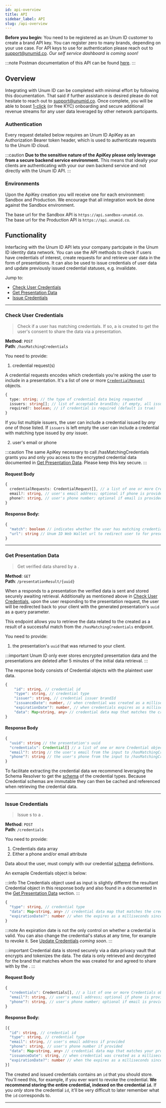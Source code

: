 ```yaml
---
id: api-overview
title: API
sidebar_label: API
slug: /api-overview
---
```



**Before you begin:** You need to be registered as an Unum ID customer to create a brand API key. You can register zero to many brands, depending on your use case. For API keys to use for authentication please reach out to support@unumid.co. _Our self service dashboard is coming soon!_

:::note
Postman documentation of this API can be found [here](https://docs.api.unumid.co/).
:::

## Overview
Integrating with Unum ID can be completed with minimal effort by following this documentation. That said if further assistance is desired please do not hesitate to reach out to support@unumid.co. Once complete, you will be able to boast [1-click](https://www.unumid.co/1-click) (or free KYC) onboarding and secure additional revenue streams for any user data leveraged by other network partcipants.

### Authentication
Every request detailed below requires an Unum ID ApiKey as an Authorization Bearer token header, which is used to authenticate requests to the Unum ID cloud.

:::caution
**Due to the sensitive nature of the ApiKey please only leverage from a secure backend service environment.** This means that ideally your clients are authenticating with your our own backend service and not directly with the Unum ID API.
:::

### Environments
Upon the ApiKey creation you will receive one for each environment: Sandbox and Production. We encourage that all integration work be done against the Sandbox environment. 

The base url for the Sandbox API is `https://api.sandbox-unumid.co`.<br/>
The base url for the Production API is `https://api.unumid.co`.

## Functionality
Interfacing with the Unum ID API lets your company partcipate in the Unum ID identity data network. You can use the API methods to check if users have credentials of interest, create <Tip type="request">requests</Tip> for and retrieve user data in the form of <Tip type="presentation">presentations</Tip>. It can also be used to issue <Tip type="credential">credentials</Tip> of user data and update previously issued credential statuses, e.g. invalidate.

Jump to:
- [Check User Credentials](#check-user-credentials)
- [Get Presentation Data](#get-presentation-data)
- [Issue Credentials](#issue-credentials)

---

### Check User Credentials
> Check if a user has matching <Tip type="credential">credentials</Tip>. If so, a <Tip type="request"/> is created to get the user's consent to share the data via a <Tip type="presentation">presentation</Tip>.

**Method**: `POST` <br />
**Path**: `/hasMatchingCredentials`

You need to provide:

1. credential request(s)

A credential requests encodes which <Tip type="credential">credentials</Tip> you're asking the user to include in a presentation. It's a list of one or more [`CredentialRequest`](https://docs.unumid.co/types/interfaces/credentialrequest.html) objects.

```typescript title="CredentialRequest"
{
  type: string; // the type of credential data being requested
  issuers: string[]; // list of acceptable brandIds; if empty, all issuer brands are valid
  required?: boolean; // if credential is required (default is true)
}
```

If you list multiple <Tip type="issuer">issuers</Tip>, the user can include a credential issued by *any one* of those listed. If `issuers` is left empty the user can include a credential with matching type issued by *any* issuer.

2. user's email or phone

:::caution
The same ApiKey necessary to call /hasMatchingCredentials grants you and only you access to the encrypted credential data documented in [Get Presentation Data](#get-presentation-data). Please keep this key secure.
:::

#### Request Body
```typescript
{
  credentialRequests: CredentialRequest[], // a list of one or more CredentialRequest objects. Encodes which credentials should be included in presentation that responds to PresentationRequest.
  email?: string, // user's email address; optional if phone is provided
  phone?: string, // user's phone number; optional if email is provided
}
```

#### Response Body:
```typescript title="HasMatchingCredentials"
{
  "match": boolean // indicates whether the user has matching credentials
  "url": string // Unum ID Web Wallet url to redirect user to for presentation request handling. It will redirect back to your client. Only present if match is true. 
}
```

---

### Get Presentation Data
> Get verified <Tip type="presentation"/> data shared by a <Tip type="subject"/>.

**Method**: `GET` <br />
**Path**: `/presentationResult/{uuid}`

When a <Tip type="user"/> responds to a presentation <Tip type="request"/> the verified data is sent and stored securely awaiting retrieval. Additionally as mentioned above in [Check User Credentials](#check-user-credentials), upon the user responding to the presentation request, the user will be redirected back to your client with the generated presentation's `uuid` as a query parameter.

This endpoint allows you to retrieve the <Tip type="presentation"/> data related to the <Tip type="request"/> created as a result of a successful match from the `/hasMatchingCredentials` endpoint.

You need to provide:

1. the presentation's `uuid` that was returned to your client.

:::important
Unum ID only ever stores encrypted presentation data and the presentations are deleted after 5 minutes of the initial data retrieval.
:::


The response body consists of Credential objects with the plaintext user data.
```typescript title="Credential"
{
    "id": string, // credential id
    "type": string, // credential type
    "issuer": string, // credential issuer brandId
    "issuanceDate": number, // when credential was created as a milliseconds since epoch unix timestamp
    "expirationDate"?: number, // when credentials expires as a milliseconds since epoch unix timestamp
    "data": Map<string, any> // credential data map that matches the credential type's JSON Schema definition
}
```

#### Response Body
```typescript title="Presentation"
{
  "uuid": string // the presentation's uuid
  "credentials": Credential[] // a list of one or more Credential objects
  "email"?: string // the user's email from the input to /hasMatchingCredentials; only present if email was provided
  "phone"?: string // the user's phone from the input to /hasMatchingCredentials; only present if phone was provided
}
```

To facilitate extracting the credential data we recommend leveraging the Schema Resolver to get the [schema](/schema) of the credential types. Because Credential schemas are immutable they can then be cached and referenced when retrieving the credential data.

---

### Issue Credentials
> Issue <Tip type="credential"/>s to a <Tip type="user"/>.

**Method**: `POST` <br />
**Path**: `/credentials`

You need to provide:

1. Credentials data array
2. Either a phone and/or email attribute

Data about the user, must comply with our credential [schema](/schema) definitions.

An exmaple Credentials object is below:

:::info
The Credentials object used as input is slightly different the resultant Credential object in this response body and also found in a <Tip type="presentation"/>  documented in the [Get Presentation Data](#get-presentation-data) section.
:::

```typescript title="Credentials"
{
  "type": string, // credential type
  "data": Map<string, any> // credential data map that matches the credential type's JSON Schema definition
  "expirationDate?": number // when the expires as a milliseconds since epoch unix timestamp; optional
}
```

:::note
An expiration date is not the only control on whether a credential is valid. You can also change the credential's status at any time, for example to revoke it. See [Update Credentials](#update-credentials) *coming soon*.
:::

:::important
Credential data is stored securely via a data privacy vault that encrypts and tokenizes the data. The data is only retrieved and decrypted for the brand that matches whom the <Tip type="presentation"/> was created for and agreed to share with by the <Tip type="user"/>.
:::

#### Request Body
```typescript
{
  "credentials": Credentials[], // a list of one or more Credentials objects
  "email"?: string, // user's email address; optional if phone is provided
  "phone"?: string, // user's phone number; optional if email is provided
}
```

#### Response Body:
```typescript title="Credential[]"
[{
  "id": string, // credential id
  "type": string, // credential type
  "email": string, // user's email address if provided
  "phone": string, // user's phone number if provided
  "data": Map<string, any> // credential data map that matches your provided data and the credential type's JSON Schema definition
  "issuanceDate": string, // when credential was created as a milliseconds since epoch unix timestamp
  "expirationDate?": number // when the expires as a milliseconds since epoch unix timestamp; optional
}]
```

The created and issued credentials contains an `id` that you should store. You'll need this, for example, if you ever want to revoke the credential. **We recommend storing the entire credential, indexed on the credential `id`.** If you *only* store the credential `id`, it'll be very difficult to later remember what the `id` corresponds to.

---